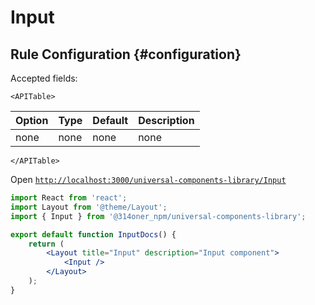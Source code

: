 # Input

## Rule Configuration {#configuration}

Accepted fields:

```mdx-code-block
<APITable>
```

| Option | Type | Default | Description |
| --- | --- | --- | --- |
| none | none | none | none |
```mdx-code-block
</APITable>
```

Open [`http://localhost:3000/universal-components-library/Input`](http://localhost:3000/universal-components-library/Input)

```jsx title="/pages/universal-components-library/Input.tsx"
import React from 'react';
import Layout from '@theme/Layout';
import { Input } from '@314oner_npm/universal-components-library';

export default function InputDocs() {
    return (
        <Layout title="Input" description="Input component">
            <Input />
        </Layout>
    );
}
```